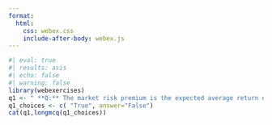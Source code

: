 ```yaml
---
format:
  html:
    css: webex.css
    include-after-body: webex.js
---
```


```r
#| eval: true
#| results: asis
#| echo: false
#| warning: false
library(webexercises)
q1 <- " **Q:** The market risk premium is the expected average return of the market portfolio."
q1_choices <- c( "True", answer="False")
cat(q1,longmcq(q1_choices))
```

